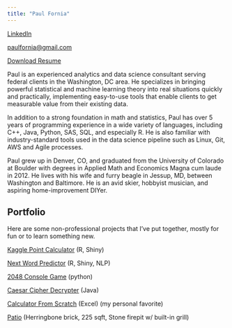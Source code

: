 ```yaml
---
title: "Paul Fornia"
---
```


[LinkedIn](https://www.linkedin.com/in/paulfornia/)

[paulfornia@gmail.com](mailto:paulfornia@gmail.com)

[Download Resume](./Resume_Fornia_2017_08_30.pdf)

Paul is an experienced analytics and data science consultant serving federal clients in the Washington, DC area. He specializes in bringing powerful statistical and machine learning theory into real situations quickly and practically, implementing easy-to-use tools that enable clients to get measurable value from their existing data.

In addition to a strong foundation in math and statistics, Paul has over 5 years of programming experience in a wide variety of languages, including C++, Java, Python, SAS, SQL, and especially R. He is also familiar with industry-standard tools used in the data science pipeline such as Linux, Git, AWS and Agile processes.

Paul grew up in Denver, CO, and graduated from the University of Colorado at Boulder with degrees in Applied Math and Economics Magna cum laude in 2012. He lives with his wife and furry beagle in Jessup, MD, between Washington and Baltimore. He is an avid skier, hobbyist musician, and aspiring home-improvement DIYer.

## Portfolio 

Here are some non-professional projects that I've put together, mostly for fun or to learn something new.

[Kaggle Point Calculator](https://paulfornia.shinyapps.io/Data_Products_Project_v2/)
(R, Shiny)

[Next Word Predictor](https://paulfornia.shinyapps.io/Capstone_v3/)
(R, Shiny, NLP)

[2048 Console Game](https://github.com/pfornia/Python-Demo-2048)
(python)

[Caesar Cipher Decrypter](https://github.com/pfornia/Java_Demo_Cipher)
(Java)

[Calculator From Scratch](https://github.com/pfornia/Excel_Demo_Transistor_Calculator)
(Excel) (my personal favorite)

[Patio](./patio.JPG)
(Herringbone brick, 225 sqft, Stone firepit w/ built-in grill)